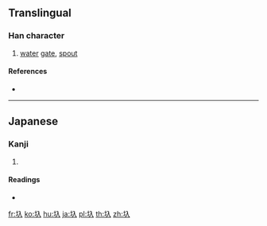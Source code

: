 {{character info/new}}
==Translingual==

===Han character===
{{Han char|rn=32|rad=土|as=02|sn=5|four=|canj=GO|ids=⿰土入}}

# {{lb|mul|kokuji}} [[water]] [[gate]], [[spout]]

====References====
* {{Han ref|kx=0223.091|dkj=04879|dj=0455.110|hdz=10417.101|uh=5726|ud=22310}}

----

==Japanese==

===Kanji===
{{ja-kanji|grade=|rs=土02}}

# {{defn|lang=ja|sort=土02}}

====Readings====
* {{ja-readings|on=|kun=[[いり]] (iri)}}

[[fr:圦]]
[[ko:圦]]
[[hu:圦]]
[[ja:圦]]
[[pl:圦]]
[[th:圦]]
[[zh:圦]]